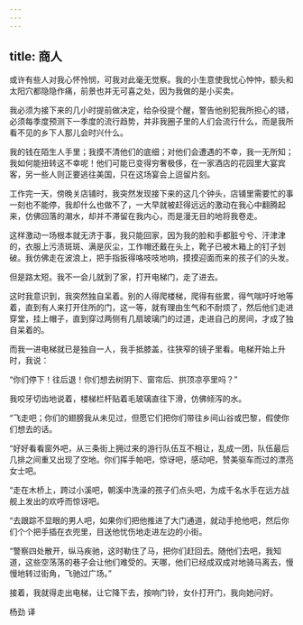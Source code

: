```yaml
---
---
---
```

title: 商人
---




或许有些人对我心怀怜悯，可我对此毫无觉察。我的小生意使我忧心忡忡，额头和太阳穴都隐隐作痛，前景也并无可喜之处，因为我做的是小买卖。

我必须为接下来的几小时提前做决定，给杂役提个醒，警告他别犯我所担心的错，必须每季度预测下一季度的流行趋势，并非我圈子里的人们会流行什么，而是我所看不见的乡下人那儿会时兴什么。

我的钱在陌生人手里；我摸不清他们的底细；对他们会遭遇的不幸，我一无所知；我如何能扭转这不幸呢！他们可能已变得穷奢极侈，在一家酒店的花园里大宴宾客，另一些人则正要逃往美国，只在这场宴会上逗留片刻。

工作完一天，傍晚关店铺时，我突然发现接下来的这几个钟头，店铺里需要忙的事一刻也不能停，我却什么也做不了，一大早就被赶得远远的激动在我心中翻腾起来，仿佛回落的潮水，却并不滞留在我内心，而是漫无目的地将我卷走。

这样激动一场根本就无济于事，我只能回家，因为我的脸和手都脏兮兮、汗津津的，衣服上污渍斑斑、满是灰尘，工作帽还戴在头上，靴子已被木箱上的钉子划破。我仿佛走在波浪上，把手指扳得咯吱吱地响，摸摸迎面而来的孩子们的头发。

但是路太短。我不一会儿就到了家，打开电梯门，走了进去。

这时我意识到，我突然独自呆着。别的人得爬楼梯，爬得有些累，得气喘吁吁地等着，直到有人来打开住所的门，这一等，就有理由生气和不耐烦了，然后他们走进穿堂，挂上帽子，直到穿过两侧有几扇玻璃门的过道，走进自己的房间，才成了独自呆着的。

而我一进电梯就已是独自一人，我手抵膝盖，往狭窄的镜子里看。电梯开始上升时，我说：

“你们停下！往后退！你们想去树阴下、窗帘后、拱顶凉亭里吗？”

我咬牙切齿地说着，楼梯栏杆贴着毛玻璃直往下滑，仿佛倾泻的水。

“飞走吧；你们的翅膀我从未见过，但愿它们把你们带往乡间山谷或巴黎，假使你们想去的话。

“好好看看窗外吧，从三条街上拥过来的游行队伍互不相让，乱成一团，队伍最后几排之间重又出现了空地。你们挥手帕吧，惊讶吧，感动吧，赞美驱车而过的漂亮女士吧。

“走在木桥上，跨过小溪吧，朝溪中洗澡的孩子们点头吧，为成千名水手在远方战舰上发出的欢呼而惊讶吧。

“去跟踪不显眼的男人吧，如果你们把他推进了大门通道，就动手抢他吧，然后你们个个把手插在衣兜里，目送他忧伤地走进左边的小街。

“警察四处散开，纵马疾驰，这时勒住了马，把你们赶回去。随他们去吧，我知道，这些空荡荡的巷子会让他们难受的。天哪，他们已经成双成对地骑马离去，慢慢地转过街角，飞驰过广场。”

接着，我就得走出电梯，让它降下去，按响门铃，女仆打开门，我向她问好。

杨劲 译